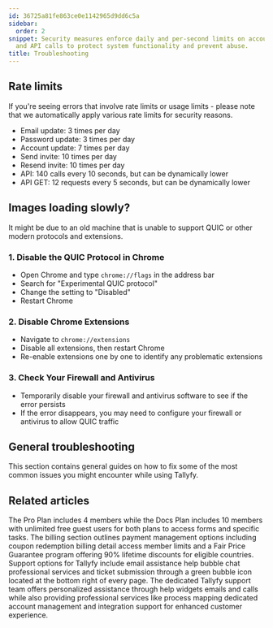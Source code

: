 ```yaml
---
id: 36725a81fe863ce0e1142965d9dd6c5a
sidebar:
  order: 2
snippet: Security measures enforce daily and per-second limits on account actions
  and API calls to protect system functionality and prevent abuse.
title: Troubleshooting
---
```


## Rate limits

If you're seeing errors that involve rate limits or usage limits - please note that we automatically apply various rate limits for security reasons.

* Email update: 3 times per day
* Password update: 3 times per day
* Account update: 7 times per day
* Send invite: 10 times per day
* Resend invite: 10 times per day
* API: 140 calls every 10 seconds, but can be dynamically lower
* API GET: 12 requests every 5 seconds, but can be dynamically lower

## Images loading slowly?

It might be due to an old machine that is unable to support QUIC or other modern protocols and extensions.

### 1. Disable the QUIC Protocol in Chrome

- Open Chrome and type `chrome://flags` in the address bar
- Search for "Experimental QUIC protocol"
- Change the setting to "Disabled"
- Restart Chrome

### 2. Disable Chrome Extensions

- Navigate to `chrome://extensions`
- Disable all extensions, then restart Chrome
- Re-enable extensions one by one to identify any problematic extensions

### 3. Check Your Firewall and Antivirus

- Temporarily disable your firewall and antivirus software to see if the error persists
- If the error disappears, you may need to configure your firewall or antivirus to allow QUIC traffic

## General troubleshooting

This section contains general guides on how to fix some of the most common issues you might encounter while using Tallyfy.


<PageTree />


## Related articles
<CardGrid>
<LinkTitleCard header="<b>Billing > Tallyfy's Account and Member Limits</b>" href="/products/pro/settings/billing/what-are-tallyfys-account-and-member-limits/" > The Pro Plan includes 4 members while the Docs Plan includes 10 members with unlimited free guest users for both plans to access forms and specific tasks. </LinkTitleCard>
<LinkTitleCard header="<b>Settings > Billing</b>" href="/products/pro/settings/billing/" > The billing section outlines payment management options including coupon redemption billing detail access member limits and a Fair Price Guarantee program offering 90% lifetime discounts for eligible countries. </LinkTitleCard>
<LinkTitleCard header="<b>Miscellaneous > Support</b>" href="/products/pro/miscellaneous/support/" > Support options for Tallyfy include email assistance help bubble chat professional services and ticket submission through a green bubble icon located at the bottom right of every page. </LinkTitleCard>
<LinkTitleCard header="<b>Support > Contact Tallyfy support or engage in professional services</b>" href="/products/pro/miscellaneous/support/how-can-i-contact-tallyfys-support-team/" > The dedicated Tallyfy support team offers personalized assistance through help widgets emails and calls while also providing professional services like process mapping dedicated account management and integration support for enhanced customer experience. </LinkTitleCard>
</CardGrid>